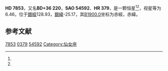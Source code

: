 {{Starbox begin
| name = HD 7853
}}
{{Starbox observe
| epoch = [[J2000.0|J2000.0]]
| constell = {{星座名待查}}<ref name=SIMBAD>{{cite web
 | url=http://simbad.u-strasbg.fr/simbad/sim-id?Ident=HR+379
 | title =Pulsating variable Star
 | publisher=Centre de Données astronomiques de Strasbourg
 | work=SIMBAD
 | accessdate=2012-07-13}}</ref><ref name=DATA>{{cite web
 | url=http://vizier.u-strasbg.fr/viz-bin/VizieR-5?-out.add=.&-source=5050&-corr=PK=HR&-out.max=9999&HR=379
 | title=VizieR Detailed Page
 | accessdate=2012-07-13
 | archive-date=2016-03-05
 | archive-url=https://web.archive.org/web/20160305205658/http://vizier.u-strasbg.fr/viz-bin/VizieR-5?-out.add=.&-source=5050&-corr=PK=HR&-out.max=9999&HR=379
 | dead-url=no
 }}</ref>
| 星官 = 
| ra = {{RA|1|18|47}}<ref name=SIMBAD /><ref name=DATA />
| dec = {{DEC|+37|23|10}}<ref name=SIMBAD /><ref name=DATA />
| appmag_v = 6.46<ref name=SIMBAD /><ref name=DATA />
}}
{{Starbox character
| class = A5m<ref name=SIMBAD /><ref name=DATA />
| b-v = 0.23<ref name=SIMBAD /><ref name=DATA />
| u-b = 0.14<ref name=SIMBAD /><ref name=DATA />
| r-i = 0.11<ref name=SIMBAD /><ref name=DATA />
| variable = 
}}
{{Starbox astrometry
| radial_v = 0.14
| prop_mo_ra = 5
| parallax = 0.008
| p_error =
}}
{{Starbox catalog
| names =BD+36 220，[[SAO星表|SAO]] 54592，[[HD星表|HD]] 7853，[[HR星表|HR]] 379}}
{{Starbox reference |Simbad=HR+379}}
{{Starbox end}}

'''HD 7853'''，又名'''BD+36 220'''，'''SAO 54592'''、'''HR 379'''，是一颗恒星<ref name=SIMBAD /><ref name=DATA />，视星等为6.46，位于[[銀道座標系|銀經]]128.93，[[銀道座標系|銀緯]]-25.17，其[[B1900.0|B1900.0]]坐标为赤經{{RA|1|13|6.8}}，赤緯{{DEC|+36|-25.17|36}}。

== 参考文献 ==
{{reflist}}

{{star-stub}}

[[Category:HD和HDE天體|7853]]
[[Category:HR天體|0379]]
[[Category:SAO天體|54592]]
[[Category:仙女座|Category:仙女座]]
